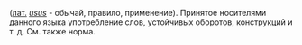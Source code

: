 ([[лат.]] ''[[usus]]'' - обычай, правило, применение). Принятое носителями данного языка употребление слов, устойчивых оборотов, конструкций и т. д. См. также норма.